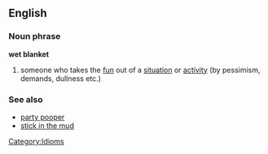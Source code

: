 ==English==

===Noun phrase===
'''wet blanket'''
#someone who takes the [[fun]] out of a [[situation]] or [[activity]] (by pessimism, demands, dullness etc.)
===See also===
*[[party pooper]]
*[[stick in the mud]]
[[Category:Idioms]]